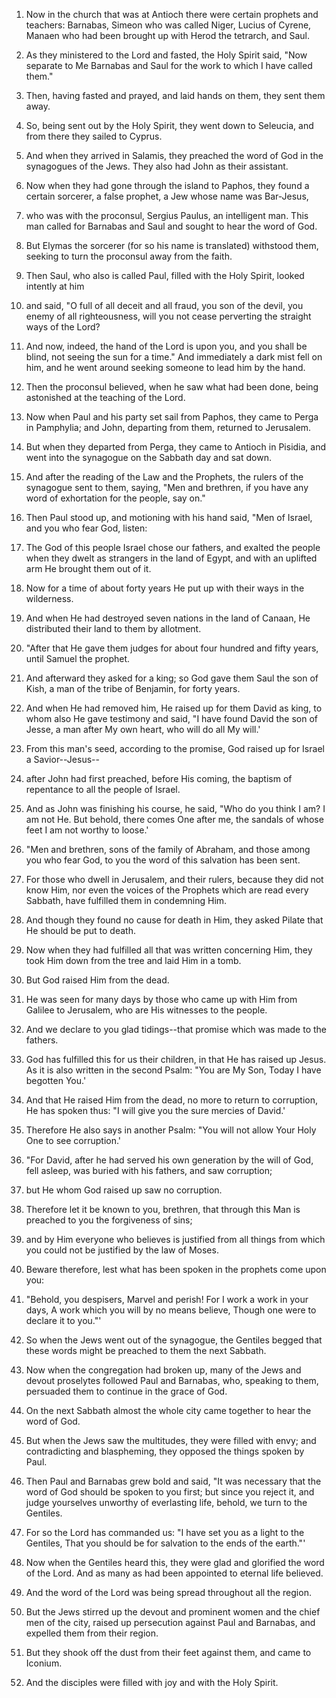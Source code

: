 
1. Now in the church that was at Antioch there were certain prophets and teachers: Barnabas, Simeon who was called Niger, Lucius of Cyrene, Manaen who had been brought up with Herod the tetrarch, and Saul.

2. As they ministered to the Lord and fasted, the Holy Spirit said, "Now separate to Me Barnabas and Saul for the work to which I have called them."

3. Then, having fasted and prayed, and laid hands on them, they sent them away.

4. So, being sent out by the Holy Spirit, they went down to Seleucia, and from there they sailed to Cyprus.

5. And when they arrived in Salamis, they preached the word of God in the synagogues of the Jews. They also had John as their assistant.

6. Now when they had gone through the island to Paphos, they found a certain sorcerer, a false prophet, a Jew whose name was Bar-Jesus,

7. who was with the proconsul, Sergius Paulus, an intelligent man. This man called for Barnabas and Saul and sought to hear the word of God.

8. But Elymas the sorcerer (for so his name is translated) withstood them, seeking to turn the proconsul away from the faith.

9. Then Saul, who also is called Paul, filled with the Holy Spirit, looked intently at him

10. and said, "O full of all deceit and all fraud, you son of the devil, you enemy of all righteousness, will you not cease perverting the straight ways of the Lord?

11. And now, indeed, the hand of the Lord is upon you, and you shall be blind, not seeing the sun for a time." And immediately a dark mist fell on him, and he went around seeking someone to lead him by the hand.

12. Then the proconsul believed, when he saw what had been done, being astonished at the teaching of the Lord.

13. Now when Paul and his party set sail from Paphos, they came to Perga in Pamphylia; and John, departing from them, returned to Jerusalem.

14. But when they departed from Perga, they came to Antioch in Pisidia, and went into the synagogue on the Sabbath day and sat down.

15. And after the reading of the Law and the Prophets, the rulers of the synagogue sent to them, saying, "Men and brethren, if you have any word of exhortation for the people, say on."

16. Then Paul stood up, and motioning with his hand said, "Men of Israel, and you who fear God, listen:

17. The God of this people Israel chose our fathers, and exalted the people when they dwelt as strangers in the land of Egypt, and with an uplifted arm He brought them out of it.

18. Now for a time of about forty years He put up with their ways in the wilderness.

19. And when He had destroyed seven nations in the land of Canaan, He distributed their land to them by allotment.

20. "After that He gave them judges for about four hundred and fifty years, until Samuel the prophet.

21. And afterward they asked for a king; so God gave them Saul the son of Kish, a man of the tribe of Benjamin, for forty years.

22. And when He had removed him, He raised up for them David as king, to whom also He gave testimony and said, "I have found David the son of Jesse, a man after My own heart, who will do all My will.'

23. From this man's seed, according to the promise, God raised up for Israel a Savior--Jesus--

24. after John had first preached, before His coming, the baptism of repentance to all the people of Israel.

25. And as John was finishing his course, he said, "Who do you think I am? I am not He. But behold, there comes One after me, the sandals of whose feet I am not worthy to loose.'

26. "Men and brethren, sons of the family of Abraham, and those among you who fear God, to you the word of this salvation has been sent.

27. For those who dwell in Jerusalem, and their rulers, because they did not know Him, nor even the voices of the Prophets which are read every Sabbath, have fulfilled them in condemning Him.

28. And though they found no cause for death in Him, they asked Pilate that He should be put to death.

29. Now when they had fulfilled all that was written concerning Him, they took Him down from the tree and laid Him in a tomb.

30. But God raised Him from the dead.

31. He was seen for many days by those who came up with Him from Galilee to Jerusalem, who are His witnesses to the people.

32. And we declare to you glad tidings--that promise which was made to the fathers.

33. God has fulfilled this for us their children, in that He has raised up Jesus. As it is also written in the second Psalm: "You are My Son, Today I have begotten You.'

34. And that He raised Him from the dead, no more to return to corruption, He has spoken thus: "I will give you the sure mercies of David.'

35. Therefore He also says in another Psalm: "You will not allow Your Holy One to see corruption.'

36. "For David, after he had served his own generation by the will of God, fell asleep, was buried with his fathers, and saw corruption;

37. but He whom God raised up saw no corruption.

38. Therefore let it be known to you, brethren, that through this Man is preached to you the forgiveness of sins;

39. and by Him everyone who believes is justified from all things from which you could not be justified by the law of Moses.

40. Beware therefore, lest what has been spoken in the prophets come upon you:

41. "Behold, you despisers, Marvel and perish! For I work a work in your days, A work which you will by no means believe, Though one were to declare it to you."'

42. So when the Jews went out of the synagogue, the Gentiles begged that these words might be preached to them the next Sabbath.

43. Now when the congregation had broken up, many of the Jews and devout proselytes followed Paul and Barnabas, who, speaking to them, persuaded them to continue in the grace of God.

44. On the next Sabbath almost the whole city came together to hear the word of God.

45. But when the Jews saw the multitudes, they were filled with envy; and contradicting and blaspheming, they opposed the things spoken by Paul.

46. Then Paul and Barnabas grew bold and said, "It was necessary that the word of God should be spoken to you first; but since you reject it, and judge yourselves unworthy of everlasting life, behold, we turn to the Gentiles.

47. For so the Lord has commanded us: "I have set you as a light to the Gentiles, That you should be for salvation to the ends of the earth."'

48. Now when the Gentiles heard this, they were glad and glorified the word of the Lord. And as many as had been appointed to eternal life believed.

49. And the word of the Lord was being spread throughout all the region.

50. But the Jews stirred up the devout and prominent women and the chief men of the city, raised up persecution against Paul and Barnabas, and expelled them from their region.

51. But they shook off the dust from their feet against them, and came to Iconium.

52. And the disciples were filled with joy and with the Holy Spirit.


